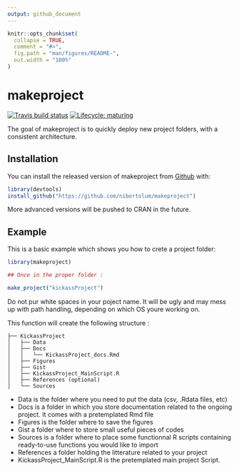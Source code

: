 ```yaml
---
output: github_document
---
```


<!-- README.md is generated from README.Rmd. Please edit that file -->

```r
knitr::opts_chunk$set(
  collapse = TRUE,
  comment = "#>",
  fig.path = "man/figures/README-",
  out.width = "100%"
)
```

# makeproject

<!-- badges: start -->
[![Travis build status](https://travis-ci.org/nibortolum/makeproject.svg?branch=master)](https://travis-ci.org/nibortolum/makeproject)
[![Lifecycle: maturing](https://img.shields.io/badge/lifecycle-maturing-blue.svg)](https://www.tidyverse.org/lifecycle/#maturing)
<!-- badges: end -->

The goal of makeproject is to quickly deploy new project folders, with a consistent architecture.

## Installation

You can install the released version of makeproject from [Github](https://github.com/nibortolum/makeproject) with:

``` r
library(devtools)
install_github("https://github.com/nibortolum/makeproject")
```

More advanced versions will be pushed to CRAN in the future.

## Example

This is a basic example which shows you how to crete a project folder:

```r
library(makeproject)

## Once in the proper folder :

make_project("kickassProject")
```

Do not pur white spaces in your poject name. It will be ugly and may mess up with path handling, depending on which OS youre working on.

This function will create the following structure :

```
├── KickassProject
│   ├── Data
│   ├── Docs
│   │   └── KickassProject_docs.Rmd
│   ├── Figures
│   ├── Gist
│   ├── KickassProject_MainScript.R
│   ├── References (optional)
│   └── Sources
```
* Data is the folder where you need to put the data (csv, .Rdata files, etc)
* Docs is a folder in which you store documentation related to the ongoing project. It comes with a pretemplated Rmd file
* Figures is the folder where to save the figures
* Gist a folder where to store small useful pieces of codes
* Sources is a folder where to place some functionnal R scripts containing ready-to-use functions you would like to import
* References a folder holding the litterature related to your project
* KickassProject_MainScript.R is the pretemplated main project Script.
